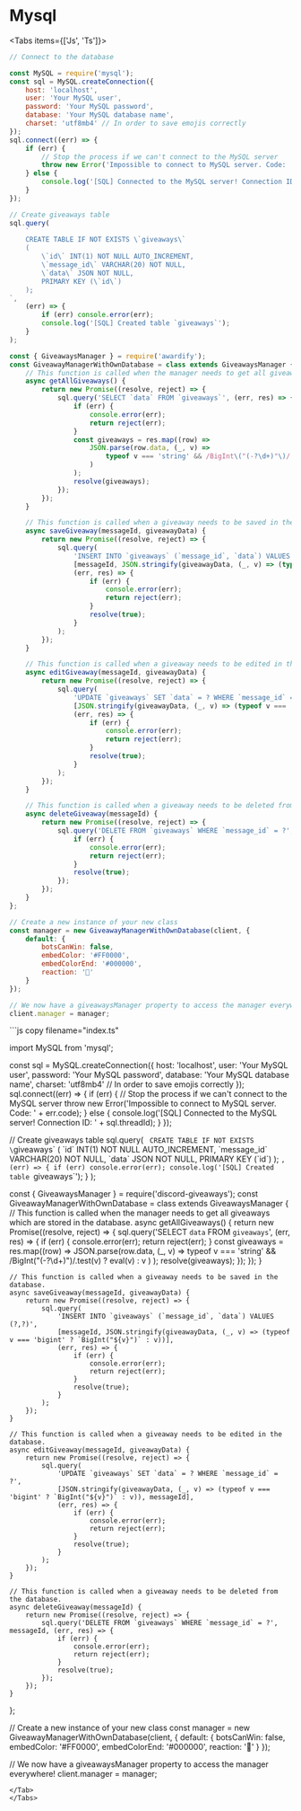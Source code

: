 
# __Mysql__

<Tabs items={['Js', 'Ts']}>
<Tab>
```js copy filename="index.js"
// Connect to the database

const MySQL = require('mysql');
const sql = MySQL.createConnection({
    host: 'localhost',
    user: 'Your MySQL user',
    password: 'Your MySQL password',
    database: 'Your MySQL database name',
    charset: 'utf8mb4' // In order to save emojis correctly
});
sql.connect((err) => {
    if (err) {
        // Stop the process if we can't connect to the MySQL server
        throw new Error('Impossible to connect to MySQL server. Code: ' + err.code);
    } else {
        console.log('[SQL] Connected to the MySQL server! Connection ID: ' + sql.threadId);
    }
});

// Create giveaways table
sql.query(
    `
	CREATE TABLE IF NOT EXISTS \`giveaways\`
	(
		\`id\` INT(1) NOT NULL AUTO_INCREMENT,
		\`message_id\` VARCHAR(20) NOT NULL,
		\`data\` JSON NOT NULL,
		PRIMARY KEY (\`id\`)
	);
`,
    (err) => {
        if (err) console.error(err);
        console.log('[SQL] Created table `giveaways`');
    }
);

const { GiveawaysManager } = require('awardify');
const GiveawayManagerWithOwnDatabase = class extends GiveawaysManager {
    // This function is called when the manager needs to get all giveaways which are stored in the database.
    async getAllGiveaways() {
        return new Promise((resolve, reject) => {
            sql.query('SELECT `data` FROM `giveaways`', (err, res) => {
                if (err) {
                    console.error(err);
                    return reject(err);
                }
                const giveaways = res.map((row) =>
                    JSON.parse(row.data, (_, v) =>
                        typeof v === 'string' && /BigInt\("(-?\d+)"\)/.test(v) ? eval(v) : v
                    )
                );
                resolve(giveaways);
            });
        });
    }

    // This function is called when a giveaway needs to be saved in the database.
    async saveGiveaway(messageId, giveawayData) {
        return new Promise((resolve, reject) => {
            sql.query(
                'INSERT INTO `giveaways` (`message_id`, `data`) VALUES (?,?)',
                [messageId, JSON.stringify(giveawayData, (_, v) => (typeof v === 'bigint' ? `BigInt("${v}")` : v))],
                (err, res) => {
                    if (err) {
                        console.error(err);
                        return reject(err);
                    }
                    resolve(true);
                }
            );
        });
    }

    // This function is called when a giveaway needs to be edited in the database.
    async editGiveaway(messageId, giveawayData) {
        return new Promise((resolve, reject) => {
            sql.query(
                'UPDATE `giveaways` SET `data` = ? WHERE `message_id` = ?',
                [JSON.stringify(giveawayData, (_, v) => (typeof v === 'bigint' ? `BigInt("${v}")` : v)), messageId],
                (err, res) => {
                    if (err) {
                        console.error(err);
                        return reject(err);
                    }
                    resolve(true);
                }
            );
        });
    }

    // This function is called when a giveaway needs to be deleted from the database.
    async deleteGiveaway(messageId) {
        return new Promise((resolve, reject) => {
            sql.query('DELETE FROM `giveaways` WHERE `message_id` = ?', messageId, (err, res) => {
                if (err) {
                    console.error(err);
                    return reject(err);
                }
                resolve(true);
            });
        });
    }
};

// Create a new instance of your new class
const manager = new GiveawayManagerWithOwnDatabase(client, {
    default: {
        botsCanWin: false,
        embedColor: '#FF0000',
        embedColorEnd: '#000000',
        reaction: '🎉'
    }
});

// We now have a giveawaysManager property to access the manager everywhere!
client.manager = manager;

```
</Tab>
<Tab>
```js copy filename="index.ts"

import MySQL from 'mysql';

const sql = MySQL.createConnection({
    host: 'localhost',
    user: 'Your MySQL user',
    password: 'Your MySQL password',
    database: 'Your MySQL database name',
    charset: 'utf8mb4' // In order to save emojis correctly
});
sql.connect((err) => {
    if (err) {
        // Stop the process if we can't connect to the MySQL server
        throw new Error('Impossible to connect to MySQL server. Code: ' + err.code);
    } else {
        console.log('[SQL] Connected to the MySQL server! Connection ID: ' + sql.threadId);
    }
});

// Create giveaways table
sql.query(
    `
	CREATE TABLE IF NOT EXISTS \`giveaways\`
	(
		\`id\` INT(1) NOT NULL AUTO_INCREMENT,
		\`message_id\` VARCHAR(20) NOT NULL,
		\`data\` JSON NOT NULL,
		PRIMARY KEY (\`id\`)
	);
`,
    (err) => {
        if (err) console.error(err);
        console.log('[SQL] Created table `giveaways`');
    }
);

const { GiveawaysManager } = require('discord-giveaways');
const GiveawayManagerWithOwnDatabase = class extends GiveawaysManager {
    // This function is called when the manager needs to get all giveaways which are stored in the database.
    async getAllGiveaways() {
        return new Promise((resolve, reject) => {
            sql.query('SELECT `data` FROM `giveaways`', (err, res) => {
                if (err) {
                    console.error(err);
                    return reject(err);
                }
                const giveaways = res.map((row) =>
                    JSON.parse(row.data, (_, v) =>
                        typeof v === 'string' && /BigInt\("(-?\d+)"\)/.test(v) ? eval(v) : v
                    )
                );
                resolve(giveaways);
            });
        });
    }

    // This function is called when a giveaway needs to be saved in the database.
    async saveGiveaway(messageId, giveawayData) {
        return new Promise((resolve, reject) => {
            sql.query(
                'INSERT INTO `giveaways` (`message_id`, `data`) VALUES (?,?)',
                [messageId, JSON.stringify(giveawayData, (_, v) => (typeof v === 'bigint' ? `BigInt("${v}")` : v))],
                (err, res) => {
                    if (err) {
                        console.error(err);
                        return reject(err);
                    }
                    resolve(true);
                }
            );
        });
    }

    // This function is called when a giveaway needs to be edited in the database.
    async editGiveaway(messageId, giveawayData) {
        return new Promise((resolve, reject) => {
            sql.query(
                'UPDATE `giveaways` SET `data` = ? WHERE `message_id` = ?',
                [JSON.stringify(giveawayData, (_, v) => (typeof v === 'bigint' ? `BigInt("${v}")` : v)), messageId],
                (err, res) => {
                    if (err) {
                        console.error(err);
                        return reject(err);
                    }
                    resolve(true);
                }
            );
        });
    }

    // This function is called when a giveaway needs to be deleted from the database.
    async deleteGiveaway(messageId) {
        return new Promise((resolve, reject) => {
            sql.query('DELETE FROM `giveaways` WHERE `message_id` = ?', messageId, (err, res) => {
                if (err) {
                    console.error(err);
                    return reject(err);
                }
                resolve(true);
            });
        });
    }
};

// Create a new instance of your new class
const manager = new GiveawayManagerWithOwnDatabase(client, {
    default: {
        botsCanWin: false,
        embedColor: '#FF0000',
        embedColorEnd: '#000000',
        reaction: '🎉'
    }
});

// We now have a giveawaysManager property to access the manager everywhere!
client.manager = manager;
```
</Tab>
</Tabs>